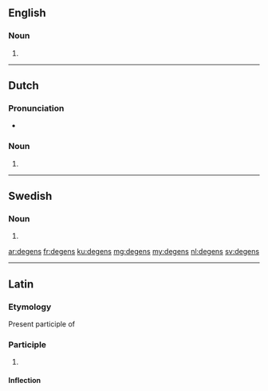 ==English==

===Noun===
{{head|en|noun plural form}}

# {{plural of|degen|lang=en}}

----

==Dutch==

===Pronunciation===
* {{audio|Nl-degens.ogg|Audio|lang=nl}}

===Noun===
{{head|nl|noun plural form}}

# {{nl-noun form of|pl|degen}}

----

==Swedish==

===Noun===
{{head|sv|noun form}}

# {{sv-noun-form-def-gen|deg}}

[[ar:degens]]
[[fr:degens]]
[[ku:degens]]
[[mg:degens]]
[[my:degens]]
[[nl:degens]]
[[sv:degens]]

----
==Latin==

===Etymology===
Present participle of {{m|la|dego|dēgō}}

===Participle===
{{la-present participle|deg|dēg|ens}}

# {{rfdef|lang=la}}

====Inflection====
{{la-decl-3rd-part|dēgēns|dēgent}}
{{rfc-auto}}